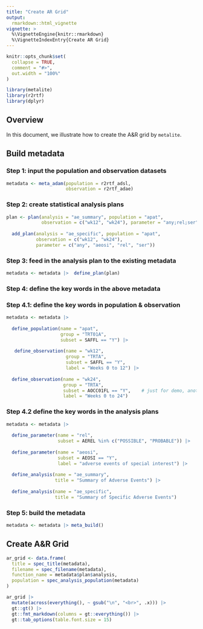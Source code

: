```yaml
---
title: "Create AR Grid"
output:
  rmarkdown::html_vignette
vignette: >
  %\VignetteEngine{knitr::rmarkdown}
  %\VignetteIndexEntry{Create AR Grid}
---
```


```r
knitr::opts_chunk$set(
  collapse = TRUE,
  comment = "#>",
  out.width = "100%"
)
```

```r
library(metalite)
library(r2rtf)
library(dplyr)
```

## Overview

In this document, we illustrate how to create the A&R grid by `metalite`.

## Build metadata

### Step 1: input the population and observation datasets

```r
metadata <- meta_adam(population = r2rtf_adsl,
                      observation = r2rtf_adae)
```


### Step 2: create statistical analysis plans

```r
plan <- plan(analysis = "ae_summary", population = "apat", 
             observation = c("wk12", "wk24"), parameter = "any;rel;ser") |>
  
  add_plan(analysis = "ae_specific", population = "apat", 
           observation = c("wk12", "wk24"), 
           parameter = c("any", "aeosi", "rel", "ser"))
```

### Step 3: feed in the analysis plan to the existing metadata

```r
metadata <- metadata |>  define_plan(plan)
```

### Step 4: define the key words in the above metadata

### Step 4.1: define the key words in population \& observation

```r
metadata <- metadata |> 
  
  define_population(name = "apat", 
                    group = "TRT01A",  
                    subset = SAFFL == "Y") |>
  
   define_observation(name = "wk12",
                      group = "TRTA", 
                      subset = SAFFL == "Y", 
                      label = "Weeks 0 to 12") |>
  
  define_observation(name = "wk24",
                     group = "TRTA", 
                     subset = AOCC01FL == "Y",    # just for demo, another flag shall be used.  
                     label = "Weeks 0 to 24")
```

### Step 4.2 define the key words in the analysis plans

```r
metadata <- metadata |>  
  
  define_parameter(name = "rel", 
                   subset = AEREL %in% c("POSSIBLE", "PROBABLE")) |>
  
  define_parameter(name = "aeosi", 
                   subset = AEOSI == "Y", 
                   label = "adverse events of special interest") |> 
  
  define_analysis(name = "ae_summary", 
                  title = "Summary of Adverse Events") |>
  
  define_analysis(name = "ae_specific",
                  title = "Summary of Specific Adverse Events")
```

### Step 5: build the metadata

```r
metadata <- metadata |> meta_build()
```

## Create A\&R Grid

```r
ar_grid <- data.frame(
  title = spec_title(metadata), 
  filename = spec_filename(metadata), 
  function_name = metadata$plan$analysis,
  population = spec_analysis_population(metadata)
)
```

```r
ar_grid |>
  mutate(across(everything(), ~ gsub("\n", "<br>", .x))) |>
  gt::gt() |>
  gt::fmt_markdown(columns = gt::everything()) |>
  gt::tab_options(table.font.size = 15)
```

